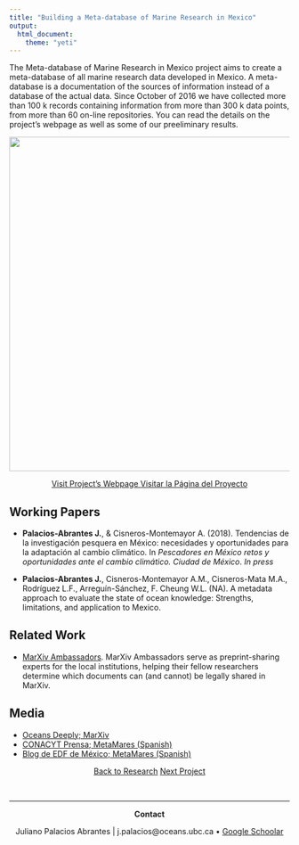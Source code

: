 ```yaml
---
title: "Building a Meta-database of Marine Research in Mexico"
output:
  html_document:
    theme: "yeti"
---
```


The Meta-database of Marine Research in Mexico project aims to create a meta-database of all marine research data developed in Mexico. A meta-database is a documentation of the sources of information instead of a database of the actual data. Since October of 2016 we have collected more than 100 k records containing information from more than 300 k data points, from more than 60 on-line repositories. You can read the details on the project's webpage as well as some of our preeliminary results.


<center>

<img src="Projects_Images/Time_Plot.png" width="600px">

<a button type="button" class="btn btn-primary" href="https://jepa.shinyapps.io/marmetadatamexeng/">Visit Project's Webpage</button>
<a button type="button" class="btn btn-success" href = "https://jepa.shinyapps.io/marmetadatamexesp/">Visitar la Página del Proyecto
</a>
</center>

## Working Papers

- **Palacios-Abrantes J.**, & Cisneros-Montemayor A. (2018). Tendencias de la investigación pesquera en México: necesidades y oportunidades para la adaptación al cambio climático. In *Pescadores en México retos y oportunidades ante el cambio climático. Ciudad de México*. *In press*

- **Palacios-Abrantes J.**, Cisneros-Montemayor A.M., Cisneros-Mata M.A., Rodríguez L.F., Arreguín-Sánchez, F. Cheung W.L. (NA). A metadata approach to evaluate the state of ocean knowledge: Strengths, limitations, and application to Mexico.

<!-- ## Publications -->

## Related Work
- [MarXiv Ambassadors](https://www.marxivinfo.org/ambassadors). MarXiv Ambassadors serve as preprint-sharing experts for the local institutions, helping their fellow researchers determine which documents can (and cannot) be legally shared in MarXiv.

## Media
- [Oceans Deeply; MarXiv](https://www.newsdeeply.com/oceans/articles/2018/01/18/tear-down-that-paywall-the-movement-to-make-ocean-research-free-for-all)
- [CONACYT Prensa; MetaMares (Spanish)](http://conacytprensa.mx/index.php/ciencia/mundo-vivo/13008-crean-base-de-metadatos-de-investigacion-marina-en-mexico)
- [Blog de EDF de México; MetaMares (Spanish)](http://mexico.edf.org/blog/2017/06/13/colabora-en-la-construccion-de-un-catalogo-sobre-informacion-marina-en-mexico)

<center>

<a class="btn btn-default" href="https://www.julianopalacios.com/Research.html">Back to Research</a>
<a class="btn btn-default" href="https://www.julianopalacios.com/Projects/Transboundary.html">Next Project</a>

<br>
<hr>

**Contact**

Juliano Palacios Abrantes | j.palacios@oceans.ubc.ca • [Google Schoolar](https://scholar.google.ca/citations?user=EZpBcjcAAAAJ&hl=en)

<!-- Google Translate -->
<div id="google_translate_element"></div><script type="text/javascript">
function googleTranslateElementInit() {
  new google.translate.TranslateElement({pageLanguage: 'en', includedLanguages: 'es,pt'}, 'google_translate_element');
}
</script><script type="text/javascript" src="//translate.google.com/translate_a/element.js?cb=googleTranslateElementInit"></script>

<!-- Global site tag (gtag.js) - Google Analytics -->
<script async src="https://www.googletagmanager.com/gtag/js?id=UA-105699898-4"></script>
<script>
  window.dataLayer = window.dataLayer || [];
  function gtag(){dataLayer.push(arguments);}
  gtag('js', new Date());

  gtag('config', 'UA-105699898-4');
</script>

</center>